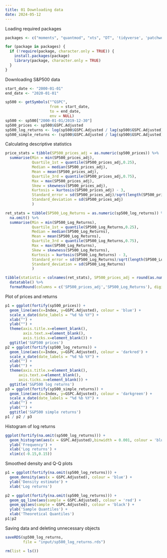 ```yaml
---
title: 01 Downloading data
date: 2024-05-12
---
```


Loading required packages

```r
packages <- c("moments", "quantmod", "xts", "DT", 'tidyverse', 'patchwork')

for (package in packages) {
  if (!require(package, character.only = TRUE)) {
    install.packages(package)
    library(package, character.only = TRUE)
  }
}
```

Downloading S&P500 data

```r
start_date <- "2000-01-01"
end_date <- "2020-01-01"

sp500 <- getSymbols("^GSPC",
                    from = start_date,
                    to = end_date,
                    env = NULL)
sp500 <- sp500["2000-01-01/2019-12-30"]
sp500_prices <- sp500$GSPC.Adjusted
sp500_log_returns <- log(sp500$GSPC.Adjusted / lag(sp500$GSPC.Adjusted))
sp500_simple_returns <- (sp500$GSPC.Adjusted / lag(sp500$GSPC.Adjusted) - 1)
```

Calculating descriptive statistics

```r
price_stats = tibble(SP500_prices_adj = as.numeric(sp500_prices)) %>% 
  summarise(Min = min(SP500_prices_adj),
            Quartile_1st = quantile(SP500_prices_adj,0.25),
            Median = median(SP500_prices_adj),
            Mean = mean(SP500_prices_adj),
            Quartile_3rd = quantile(SP500_prices_adj,0.75),
            Max = max(SP500_prices_adj),
            Skew = skewness(SP500_prices_adj),
            Kurtosis = kurtosis(SP500_prices_adj) - 3,
            Standard_error = sd(SP500_prices_adj)/sqrt(length(SP500_prices_adj)),
            Standard_deviation = sd(SP500_prices_adj)
            )

ret_stats = tibble(SP500_Log_Returns = as.numeric(sp500_log_returns)) %>% 
  na.omit() %>% 
  summarise(Min = min(SP500_Log_Returns),
            Quartile_1st = quantile(SP500_Log_Returns,0.25),
            Median = median(SP500_Log_Returns),
            Mean = mean(SP500_Log_Returns),
            Quartile_3rd = quantile(SP500_Log_Returns,0.75),
            Max = max(SP500_Log_Returns),
            Skew = skewness(SP500_Log_Returns),
            Kurtosis = kurtosis(SP500_Log_Returns) - 3,
            Standard_error = sd(SP500_Log_Returns)/sqrt(length(SP500_Log_Returns)),
            Standard_deviation = sd(SP500_Log_Returns)
            )

tibble(statistic = colnames(ret_stats), SP500_prices_adj = round(as.numeric(price_stats),4), SP500_Log_Returns = round(as.numeric(ret_stats),4)) %>% 
  datatable() %>% 
  formatRound(columns = c('SP500_prices_adj','SP500_Log_Returns'), digits = 4)
```

Plot of prices and returns

```r
p1 = ggplot(fortify(sp500_prices)) +
  geom_line(aes(x=Index, y=GSPC.Adjusted), colour = 'blue') +
  scale_x_date(date_labels = "%d %b %Y") +
  xlab("") +
  ylab("") + 
  theme(axis.title.x=element_blank(),
        axis.text.x=element_blank(),
        axis.ticks.x=element_blank()) +
  ggtitle('S&P500 prices')
p2 = ggplot(fortify(sp500_log_returns)) +
  geom_line(aes(x=Index, y=GSPC.Adjusted), colour = 'darkred') +
  scale_x_date(date_labels = "%d %b %Y") +
  xlab("") +
  ylab("") + 
  theme(axis.title.x=element_blank(),
      axis.text.x=element_blank(),
      axis.ticks.x=element_blank()) + 
  ggtitle('S&P500 log returns')
p3 = ggplot(fortify(sp500_simple_returns)) +
  geom_line(aes(x=Index, y=GSPC.Adjusted), colour = 'darkgreen') +
  scale_x_date(date_labels = "%d %b %Y") +
  xlab("") +
  ylab("") +
  ggtitle('S&P500 simple returns')
p1 / p2 / p3
```

Histogram of log returns

```r
ggplot(fortify(na.omit(sp500_log_returns))) + 
  geom_histogram(aes(x = GSPC.Adjusted),binwidth = 0.001, colour = 'blue') +
  ylab('Frequency') + 
  xlab('Log returns') +
  xlim(c(-0.15,0.15))
```

Smoothed density and Q-Q plots

```r
p1 = ggplot(fortify(na.omit(sp500_log_returns))) + 
  geom_density(aes(x = GSPC.Adjusted), colour = 'blue') +
  ylab('Density estimate') + 
  xlab('Log returns')

p2 = ggplot(fortify(na.omit(sp500_log_returns))) + 
  geom_qq_line(aes(sample = GSPC.Adjusted), colour = 'red') +
  geom_qq(aes(sample = GSPC.Adjusted), colour = 'black') +
  ylab('Sample Quantiles') + 
  xlab('Theoretical Quantiles')
p1|p2
```

Saving data and deleting unnecessary objects

```r
saveRDS(sp500_log_returns,
        file = "input/sp500_log_returns.rds")

rm(list = ls())
```
